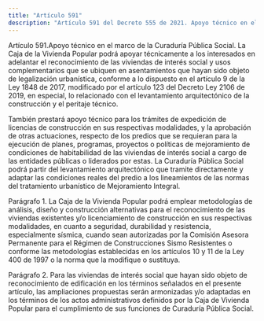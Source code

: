 ```yaml
---
title: "Artículo 591"
description: "Artículo 591 del Decreto 555 de 2021. Apoyo técnico en el marco de la Curaduría Pública Social."
---
```


Artículo 591.Apoyo técnico en el marco de la Curaduría Pública Social. La Caja de la Vivienda Popular podrá apoyar técnicamente a los interesados en adelantar el reconocimiento de las viviendas de interés social y usos complementarios que se ubiquen en asentamientos que hayan sido objeto de legalización urbanística, conforme a lo dispuesto en el artículo 9 de la Ley 1848 de 2017, modificado por el artículo 123 del Decreto Ley 2106 de 2019, en especial, lo relacionado con el levantamiento arquitectónico de la construcción y el peritaje técnico.
 
También prestará apoyo técnico para los trámites de expedición de licencias de construcción en sus respectivas modalidades, y la aprobación de otras actuaciones, respecto de los predios que se requieran para la ejecución de planes, programas, proyectos o políticas de mejoramiento de condiciones de habitabilidad de las viviendas de interés social a cargo de las entidades públicas o liderados por estas. La Curaduría Pública Social podrá partir del levantamiento arquitectónico que tramite directamente y adaptar las condiciones reales del predio a los lineamientos de las normas del tratamiento urbanístico de Mejoramiento Integral.
 
Parágrafo 1. La Caja de la Vivienda Popular podrá emplear metodologías de análisis, diseño y construcción alternativas para el reconocimiento de las viviendas existentes y/o licenciamiento de construcción en sus respectivas modalidades, en cuanto a seguridad, durabilidad y resistencia, especialmente sísmica, cuando sean autorizadas por la Comisión Asesora Permanente para el Régimen de Construcciones Sismo Resistentes o conforme las metodologías establecidas en los artículos 10 y 11 de la Ley 400 de 1997 o la norma que la modifique o sustituya.
 
Parágrafo 2. Para las viviendas de interés social que hayan sido objeto de reconocimiento de edificación en los términos señalados en el presente artículo, las ampliaciones propuestas serán armonizadas y/o adaptadas en los términos de los actos administrativos definidos por la Caja de Vivienda Popular para el cumplimiento de sus funciones de Curaduría Pública Social.
